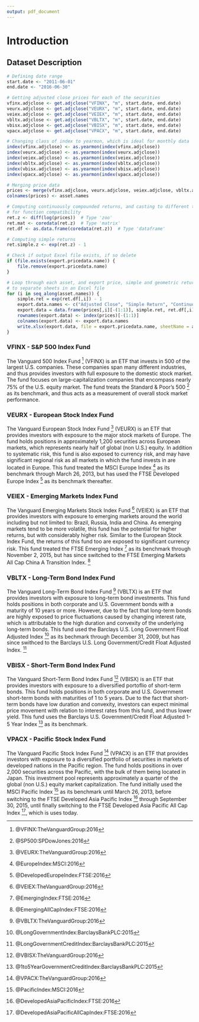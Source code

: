 ```yaml
---
output: pdf_document
---
```



# Introduction

## Dataset Description

```r
# Defining date range
start.date <- "2011-06-01"
end.date <- "2016-06-30"

# Getting adjusted close prices for each of the securities
vfinx.adjclose <- get.adjclose("VFINX", "m", start.date, end.date)
veurx.adjclose <- get.adjclose("VEURX", "m", start.date, end.date)
veiex.adjclose <- get.adjclose("VEIEX", "m", start.date, end.date)
vbltx.adjclose <- get.adjclose("VBLTX", "m", start.date, end.date)
vbisx.adjclose <- get.adjclose("VBISX", "m", start.date, end.date)
vpacx.adjclose <- get.adjclose("VPACX", "m", start.date, end.date)

# Changing class of index to yearmon, which is ideal for monthly data
index(vfinx.adjclose) <- as.yearmon(index(vfinx.adjclose))
index(veurx.adjclose) <- as.yearmon(index(veurx.adjclose))
index(veiex.adjclose) <- as.yearmon(index(veiex.adjclose))
index(vbltx.adjclose) <- as.yearmon(index(vbltx.adjclose))
index(vbisx.adjclose) <- as.yearmon(index(vbisx.adjclose))
index(vpacx.adjclose) <- as.yearmon(index(vpacx.adjclose))

# Merging price data
prices <- merge(vfinx.adjclose, veurx.adjclose, veiex.adjclose, vbltx.adjclose, vbisx.adjclose, vpacx.adjclose)
colnames(prices) <- asset.names

# Computing continuously compounded returns, and casting to different types
# for function compatibility
ret.z <- diff(log(prices))  # Type 'zoo'
ret.mat <- coredata(ret.z)  # Type 'matrix'
ret.df <- as.data.frame(coredata(ret.z))  # Type 'dataframe'

# Computing simple returns
ret.simple.z <- exp(ret.z) - 1

# Check if output Excel file exists, if so delete
if (file.exists(export.pricedata.name)) {
	file.remove(export.pricedata.name)
}

# Loop through each asset, and export price, simple and geometric return
# to separate sheets in an Excel file
for (i in seq_along(asset.names)) {
	simple.ret = exp(ret.df[,i]) - 1
	export.data.names <- c("Adjusted Close", "Simple Return", "Continuously Compounded Return")
	export.data = data.frame(prices[,i][-(1:1)], simple.ret, ret.df[,i])
	rownames(export.data) <- index(prices)[-(1:1)]
	colnames(export.data) <- export.data.names
	write.xlsx(export.data, file = export.pricedata.name, sheetName = asset.names[i], append = TRUE)
}

```

### VFINX - S&P 500 Index Fund

The Vanguard 500 Index Fund ^[@VFINX:TheVanguardGroup:2016] (VFINX) is an ETF that invests in 500 of the largest U.S. companies. These companies span many different industries, and thus provides investors with full exposure to the domestic stock market. The fund focuses on large-capitalization companies that encompass nearly 75% of the U.S. equity market. The fund treats the Standard & Poor's 500 ^[@SP500:SPDowJones:2016] as its benchmark, and thus acts as a measurement of overall stock market performance.

### VEURX - European Stock Index Fund

The Vanguard European Stock Index Fund ^[@VEURX:TheVanguardGroup:2016] (VEURX) is an ETF that provides investors with exposure to the major stock markets of Europe. The fund holds positions in approximately 1,200 securities across European markets, which represents nearly half of global (non U.S.) equity. In addition to systematic risk, this fund is also exposed to currency risk, and may have significant regional risk as all markets in which the fund invests in are located in Europe. This fund treated the MSCI Europe Index ^[@EuropeIndex:MSCI:2016] as its benchmark through March 26, 2013, but has used the FTSE Developed Europe Index ^[@DevelopedEuropeIndex:FTSE:2016] as its benchmark thereafter.

### VEIEX - Emerging Markets Index Fund

The Vanguard Emerging Markets Stock Index Fund ^[@VEIEX:TheVanguardGroup:2016] (VEIEX) is an ETF that provides investors with exposure to emerging markets around the world including but not limited to: Brazil, Russia, India and China. As emerging markets tend to be more volatile, this fund has the potential for higher returns, but with considerably higher risk. Similar to the European Stock Index Fund, the returns of this fund too are exposed to significant currency risk. This fund treated the FTSE Emerging Index ^[@EmergingIndex:FTSE:2016] as its benchmark through November 2, 2015, but has since switched to the FTSE Emerging Markets All Cap China A Transition Index. ^[@EmergingAllCapIndex:FTSE:2016]

### VBLTX - Long-Term Bond Index Fund

The Vanguard Long-Term Bond Index Fund ^[@VBLTX:TheVanguardGroup:2016] (VBLTX) is an ETF that provides investors with exposure to long-term bond investments. This fund holds positions in both corporate and U.S. Government bonds with a maturity of 10 years or more. However, due to the fact that long-term bonds are highly exposed to price fluctuations caused by changing interest rate, which is attributable to the high duration and convexity of the underlying long-term bonds. This fund used the Barclays U.S. Long Government Float Adjusted Index ^[@LongGovernmentIndex:BarclaysBankPLC:2015] as its bechmark through December 31, 2009, but has since swithced to the Barclays U.S. Long Government/Credit Float Adjusted Index. ^[@LongGovernmentCreditIndex:BarclaysBankPLC:2015]

### VBISX - Short-Term Bond Index Fund

The Vanguard Short-Term Bond Index Fund ^[@VBISX:TheVanguardGroup:2016] (VBISX) is an ETF that provides investors with exposure to a diversified portoflio of short-term bonds. This fund holds positions in both corporate and U.S. Government short-term bonds with maturities of 1 to 5 years. Due to the fact that short-term bonds have low duration and convexity, investors can expect minimal price movement with relation to interest rates from this fund, and thus lower yield. This fund uses the Barclays U.S. Government/Credit Float Adjusted 1-5 Year Index ^[@1to5YearGovernmentCreditIndex:BarclaysBankPLC:2015] as its benchmark.

### VPACX - Pacific Stock Index Fund

The Vanguard Pacific Stock Index Fund ^[@VPACX:TheVanguardGroup:2016] (VPACX) is an ETF that provides investors with exposure to a diversified portfolio of securities in markets of developed nations in the Pacific region. The fund holds positions in over 2,000 securities across the Pacific, with the bulk of them being located in Japan. This investment pool represents approximately a quarter of the global (non U.S.) equity market capitalization. The fund initially used the MSCI Pacific Index ^[@PacificIndex:MSCI:2016] as its benchmark until March 26, 2013, before switching to the FTSE Developed Asia Pacific Index ^[@DevelopedAsiaPacificIndex:FTSE:2016] through September 30, 2015, until finally switching to the FTSE Developed Asia Pacific All Cap Index ^[@DevelopedAsiaPacificAllCapIndex:FTSE:2016], which is uses today.
